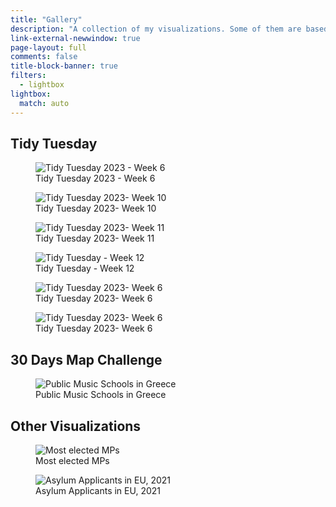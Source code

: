 ```yaml
---
title: "Gallery"
description: "A collection of my visualizations. Some of them are based on popular challenges such as [#TidyTuesday](https://github.com/rfordatascience/tidytuesday) and [#30DaysMapChallenge](https://github.com/tjukanovt/30DayMapChallenge). The collection is not restricted to those, as I find from time to time interesting datasets to work with."
link-external-newwindow: true
page-layout: full
comments: false
title-block-banner: true
filters:
  - lightbox
lightbox:
  match: auto
---
```


## Tidy  Tuesday

::: {.grid}

::: {.g-col-12 .g-col-md-4}
![Tidy Tuesday 2023 - Week 6](notebooks/2023-02-14-Big-Tech-Stock-Prices/2023-02-14-Big-Tech-Stock-Prices_files/figure-html/unnamed-chunk-3-1.png){group="tidytuesday"}
:::

::: {.g-col-12 .g-col-md-4}
![Tidy Tuesday 2023- Week 10](notebooks/2023-02-14-Big-Tech-Stock-Prices/2023-02-14-Big-Tech-Stock-Prices_files/figure-html/unnamed-chunk-3-1.png){group="tidytuesday"}
:::

::: {.g-col-12 .g-col-md-4}
![Tidy Tuesday 2023- Week 11](notebooks/2023-02-14-Big-Tech-Stock-Prices/2023-02-14-Big-Tech-Stock-Prices_files/figure-html/unnamed-chunk-3-1.png){group="tidytuesday"}
:::

::: {.g-col-12 .g-col-md-4}
![Tidy Tuesday - Week 12](notebooks/2023-02-14-Big-Tech-Stock-Prices/2023-02-14-Big-Tech-Stock-Prices_files/figure-html/unnamed-chunk-3-1.png){group="tidytuesday"}
:::

::: {.g-col-12 .g-col-md-4}
![Tidy Tuesday 2023- Week 6](notebooks/2023-02-14-Big-Tech-Stock-Prices/2023-02-14-Big-Tech-Stock-Prices_files/figure-html/unnamed-chunk-3-1.png){group="tidytuesday"}
:::

::: {.g-col-12 .g-col-md-4}
![Tidy Tuesday 2023- Week 6](notebooks/2023-02-14-Big-Tech-Stock-Prices/2023-02-14-Big-Tech-Stock-Prices_files/figure-html/unnamed-chunk-3-1.png){group="tidytuesday"}
:::

:::



## 30  Days  Map  Challenge

::: {.grid}

::: {.g-col-12 .g-col-md-4}
![Public Music Schools in Greece](images/d1-2022-30dmc.png){group="30dmc"}

:::

:::
## Other  Visualizations

::: {.grid}

::: {.g-col-12 .g-col-md-4}
![Most elected MPs](notebooks/2022-10-10-EDA-Greek-Parliament/2022-10-10-EDA-Greek-Parliament_files/figure-html/fig-1.png){group="other"}
:::

::: {.g-col-12 .g-col-md-4}
![Asylum Applicants in EU, 2021](notebooks/2023-01-08-Asylum-Applicants/2022-01-08-Asylum-Applicants_files/figure-html/unnamed-chunk-7-1.png){group="other"}
:::

::: {.g-col-12 .g-col-md-4}

:::

:::